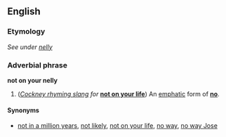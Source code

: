 ==English==
===Etymology===
''See under [[nelly]]''

===Adverbial phrase===
'''not on your nelly'''

#(''[[Cockney rhyming slang]] for'' '''[[not on your life]]''') An [[emphatic]] form of '''[[no]]'''.

====Synonyms====
*[[not in a million years]], [[not likely]], [[not on your life]], [[no way]], [[no way Jose]]